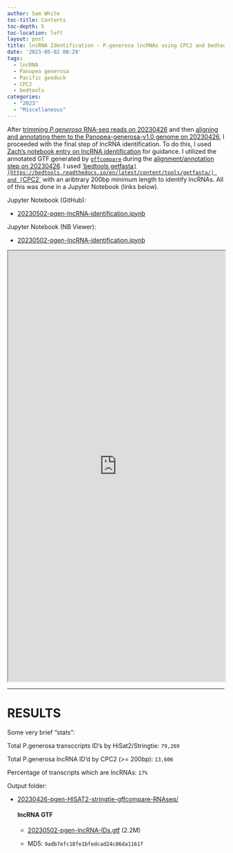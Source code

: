 ```yaml
---
author: Sam White
toc-title: Contents
toc-depth: 5
toc-location: left
layout: post
title: lncRNA Identification - P.generosa lncRNAs using CPC2 and bedtools
date: '2023-05-02 08:29'
tags: 
  - lncRNA
  - Panopea generosa
  - Pacific geoduck
  - CPC2
  - bedtools
categories: 
  - "2023"
  - "Miscellaneous"
---
```

After [trimming _P.generosa_ RNA-seq reads on 20230426](https://robertslab.github.io/sams-notebook/posts/2023/2023-04-26-FastQ-Trimming-and-QC-P.generosa-RNA-seq-Data-from-20220323-on-Mox.html) and then [aligning and annotating them to the Panopea-generosa-v1.0 genome on 20230426](https://robertslab.github.io/sams-notebook/2023/04/26/Transcript-Alignments-P.generosa-RNA-seq-Alignments-for-lncRNA-Identification-Using-Hisat2-StingTie-and-gffcompare-on-Mox.html), I proceeded with the final step of lncRNA identification. To do this, I used [Zach's notebook entry on lncRNA identification](https://zbengt.github.io/2023-04-20-LncRNA-Discovery/) for guidance. I utilized the annotated GTF generated by [`gffcompare`](https://ccb.jhu.edu/software/stringtie/gffcompare.shtml) during the [alignment/annotation step on 20230426](https://robertslab.github.io/sams-notebook/2023/04/26/Transcript-Alignments-P.generosa-RNA-seq-Alignments-for-lncRNA-Identification-Using-Hisat2-StingTie-and-gffcompare-on-Mox/). I used ['bedtools getfasta`](https://bedtools.readthedocs.io/en/latest/content/tools/getfasta/) and [`CPC2`](https://github.com/gao-lab/CPC2_standalone) with an aribtrary 200bp minimum length to identify lncRNAs. All of this was done in a Jupyter Notebook (links below).

Jupyter Notebook (GitHub):

- [20230502-pgen-lncRNA-identification.ipynb](https://github.com/RobertsLab/code/blob/master/notebooks/sam/20230502-pgen-lncRNA-identification.ipynb)

Jupyter Notebook (NB Viewer):

- [20230502-pgen-lncRNA-identification.ipynb](https://nbviewer.org/github/RobertsLab/code/blob/master/notebooks/sam/20230502-pgen-lncRNA-identification.ipynb)


<iframe src="https://nbviewer.org/github/RobertsLab/code/blob/master/notebooks/sam/20230502-pgen-lncRNA-identification.ipynb" width="100%" height="1000" scrolling="yes"></iframe>

---

# RESULTS

Some very brief "stats":

Total P.generosa transccripts ID's by HiSat2/Stringtie: `79,269`

Total P.generosa lncRNA ID'd by CPC2 (>= 200bp): `13,606`

Percentage of transcripts which are lncRNAs: `17%`

Output folder:

- [20230426-pgen-HISAT2-stringtie-gffcompare-RNAseq/](https://gannet.fish.washington.edu/Atumefaciens/20230426-pgen-HISAT2-stringtie-gffcompare-RNAseq/)

  #### lncRNA GTF
  
    - [20230502-pgen-lncRNA-IDs.gtf](https://gannet.fish.washington.edu/Atumefaciens/20230426-pgen-HISAT2-stringtie-gffcompare-RNAseq/20230502-pgen-lncRNA-IDs.gtf) (2.2M)

    - MD5: `9adb7efc18fe1bfedcad24c86da1161f`

